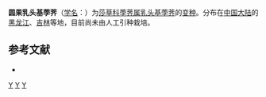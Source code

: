 {{Infraspeciesbox
| image = 
| image_caption = 
| status = 
| status_system = 
| genus = Heleocharis 
| species = mamillata
| varietas = cyclocarpa
| authority = Kitagawa
}}

'''圆果乳头基荸荠'''（[[学名|学名]]：{{lang|la|''Heleocharis mamillata'' var. ''cyclocarpa''}}）为[[莎草科|莎草科]][[荸荠属|荸荠属]][[乳头基荸荠|乳头基荸荠]]的[[变种|变种]]。分布在[[中国大陆|中国大陆]]的[[黑龙江|黑龙江]]、[[吉林|吉林]]等地，目前尚未由人工引种栽培。

== 参考文献 ==
<div class="references-small">
* {{cite web| url =http://www.bioinfo.cn/db05/KmzwSpecies.php?action=view&id=24849| title =圆果乳头基荸荠（变种）| work =《中国高等植物数据库全库》| publisher =中国科学院微生物研究所| author =昆明植物研究所| accessdate =2009-02-25| deadurl =yes| archiveurl =https://web.archive.org/web/20160305035657/http://www.bioinfo.cn/db05/KmzwSpecies.php?action=view&id=24849| archivedate =2016-03-05}}
</div>
{{Taxonbar}}

[[Category:荸荠属|Y]]
[[Category:黑龙江植物|Y]]
[[Category:吉林植物|Y]]